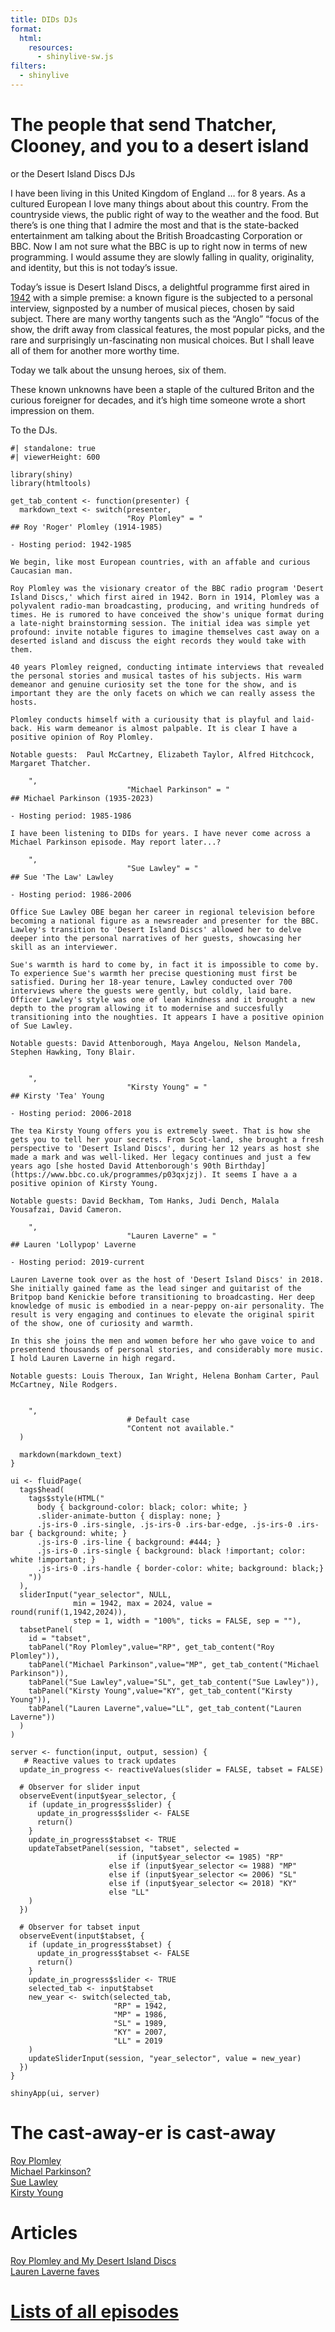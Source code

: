```yaml
---
title: DIDs DJs
format:
  html:
    resources: 
      - shinylive-sw.js
filters:
  - shinylive
---
```


# The people that send Thatcher, Clooney, and you to a desert island  
or the Desert Island Discs DJs

  I have been living in this United Kingdom of England ... for 8 years. As a cultured European I love many things about about this country. From the countryside views, the public right of way to the weather and the food. But there's is one thing that I admire the most and that is the state-backed entertainment am talking about the British Broadcasting Corporation or BBC. Now I am not sure what the BBC is up to right now in terms of new programming. I would assume they are slowly falling in quality, originality, and identity, but this is not today's issue. 

  Today's issue is Desert Island Discs, a delightful programme first aired in [1942](https://www.bbc.com/mediacentre/proginfo/2018/24/vic-oliver-first-castaway-remembered) with a simple premise: a known figure is the subjected to a personal interview, signposted by a number of musical pieces, chosen by said subject. There are many worthy tangents such as the "Anglo" "focus of the show, the drift away from classical features, the most popular picks, and the rare and surprisingly un-fascinating non musical choices. But I shall leave all of them for another more worthy time.

Today we talk about the unsung heroes, six of them.

These known unknowns have been a staple of the cultured Briton and the curious foreigner for decades, and it's high time someone wrote a short impression on them.

To the DJs.

```shinylive-r
#| standalone: true
#| viewerHeight: 600

library(shiny)
library(htmltools)

get_tab_content <- function(presenter) {
  markdown_text <- switch(presenter,
                          "Roy Plomley" = "
## Roy 'Roger' Plomley (1914-1985)

- Hosting period: 1942-1985

We begin, like most European countries, with an affable and curious Caucasian man.

Roy Plomley was the visionary creator of the BBC radio program 'Desert Island Discs,' which first aired in 1942. Born in 1914, Plomley was a polyvalent radio-man broadcasting, producing, and writing hundreds of times. He is rumored to have conceived the show's unique format during a late-night brainstorming session. The initial idea was simple yet profound: invite notable figures to imagine themselves cast away on a deserted island and discuss the eight records they would take with them.

40 years Plomley reigned, conducting intimate interviews that revealed the personal stories and musical tastes of his subjects. His warm demeanor and genuine curiosity set the tone for the show, and is important they are the only facets on which we can really assess the hosts. 

Plomley conducts himself with a curiousity that is playful and laid-back. His warm demeanor is almost palpable. It is clear I have a positive opinion of Roy Plomley.

Notable guests:  Paul McCartney, Elizabeth Taylor, Alfred Hitchcock, Margaret Thatcher.

    ",
                          "Michael Parkinson" = "
## Michael Parkinson (1935-2023)

- Hosting period: 1985-1986

I have been listening to DIDs for years. I have never come across a Michael Parkinson episode. May report later...?

    ",
                          "Sue Lawley" = "
## Sue 'The Law' Lawley

- Hosting period: 1986-2006

Office Sue Lawley OBE began her career in regional television before becoming a national figure as a newsreader and presenter for the BBC. Lawley's transition to 'Desert Island Discs' allowed her to delve deeper into the personal narratives of her guests, showcasing her skill as an interviewer.

Sue's warmth is hard to come by, in fact it is impossible to come by. To experience Sue's warmth her precise questioning must first be satisfied. During her 18-year tenure, Lawley conducted over 700 interviews where the guests were gently, but coldly, laid bare. Officer Lawley's style was one of lean kindness and it brought a new depth to the program allowing it to modernise and succesfully transitioning into the noughties. It appears I have a positive opinion of Sue Lawley.

Notable guests: David Attenborough, Maya Angelou, Nelson Mandela, Stephen Hawking, Tony Blair.


    ",
                          "Kirsty Young" = "
## Kirsty 'Tea' Young

- Hosting period: 2006-2018

The tea Kirsty Young offers you is extremely sweet. That is how she gets you to tell her your secrets. From Scot-land, she brought a fresh perspective to 'Desert Island Discs', during her 12 years as host she made a mark and was well-liked. Her legacy continues and just a few years ago [she hosted David Attenborough's 90th Birthday](https://www.bbc.co.uk/programmes/p03qxjzj). It seems I have a a positive opinion of Kirsty Young.

Notable guests: David Beckham, Tom Hanks, Judi Dench, Malala Yousafzai, David Cameron.

    ",
                          "Lauren Laverne" = "
## Lauren 'Lollypop' Laverne

- Hosting period: 2019-current

Lauren Laverne took over as the host of 'Desert Island Discs' in 2018. She initially gained fame as the lead singer and guitarist of the Britpop band Kenickie before transitioning to broadcasting. Her deep knowledge of music is embodied in a near-peppy on-air personality. The result is very engaging and continues to elevate the original spirit of the show, one of curiosity and warmth.

In this she joins the men and women before her who gave voice to and presentend thousands of personal stories, and considerably more music. I hold Lauren Laverne in high regard.

Notable guests: Louis Theroux, Ian Wright, Helena Bonham Carter, Paul McCartney, Nile Rodgers.


    ",
                          # Default case
                          "Content not available."
  )
  
  markdown(markdown_text)
}

ui <- fluidPage(
  tags$head(
    tags$style(HTML("
      body { background-color: black; color: white; }
      .slider-animate-button { display: none; }
      .js-irs-0 .irs-single, .js-irs-0 .irs-bar-edge, .js-irs-0 .irs-bar { background: white; }
      .js-irs-0 .irs-line { background: #444; }
      .js-irs-0 .irs-single { background: black !important; color: white !important; }
      .js-irs-0 .irs-handle { border-color: white; background: black;}
    "))
  ),
  sliderInput("year_selector", NULL, 
              min = 1942, max = 2024, value = round(runif(1,1942,2024)),
              step = 1, width = "100%", ticks = FALSE, sep = ""),
  tabsetPanel(
    id = "tabset",
    tabPanel("Roy Plomley",value="RP", get_tab_content("Roy Plomley")),
    tabPanel("Michael Parkinson",value="MP", get_tab_content("Michael Parkinson")),
    tabPanel("Sue Lawley",value="SL", get_tab_content("Sue Lawley")),
    tabPanel("Kirsty Young",value="KY", get_tab_content("Kirsty Young")),
    tabPanel("Lauren Laverne",value="LL", get_tab_content("Lauren Laverne"))
  )
)

server <- function(input, output, session) {
   # Reactive values to track updates
  update_in_progress <- reactiveValues(slider = FALSE, tabset = FALSE)
  
  # Observer for slider input
  observeEvent(input$year_selector, {
    if (update_in_progress$slider) {
      update_in_progress$slider <- FALSE
      return()
    }
    update_in_progress$tabset <- TRUE
    updateTabsetPanel(session, "tabset", selected = 
                        if (input$year_selector <= 1985) "RP"
                      else if (input$year_selector <= 1988) "MP"
                      else if (input$year_selector <= 2006) "SL"
                      else if (input$year_selector <= 2018) "KY"
                      else "LL"
    )
  })
  
  # Observer for tabset input
  observeEvent(input$tabset, {
    if (update_in_progress$tabset) {
      update_in_progress$tabset <- FALSE
      return()
    }
    update_in_progress$slider <- TRUE
    selected_tab <- input$tabset
    new_year <- switch(selected_tab,
                       "RP" = 1942,
                       "MP" = 1986,
                       "SL" = 1989,
                       "KY" = 2007,
                       "LL" = 2019
    )
    updateSliderInput(session, "year_selector", value = new_year)
  })
}

shinyApp(ui, server)

```

# The cast-away-er is cast-away

[Roy Plomley](https://www.bbc.co.uk/programmes/p009y898)  
[Michael Parkinson?](https://www.bbc.co.uk/programmes/p009nc3n)  
[Sue Lawley](https://www.bbc.co.uk/programmes/p009ml6h)  
[Kirsty Young](https://www.bbc.co.uk/programmes/m001ghvx)  

# Articles

[Roy Plomley and My Desert Island Discs](https://grave-stories.com/roy-plomley-and-desert-island-discs/)  
[Lauren Laverne faves](https://www.bbc.co.uk/programmes/articles/59nc01dbbsvW8RSxXgV6x6y/five-of-lauren-laverne-s-favourite-desert-island-discs)  

# [Lists of all episodes](https://en.wikipedia.org/wiki/List_of_Desert_Island_Discs_episodes)  
